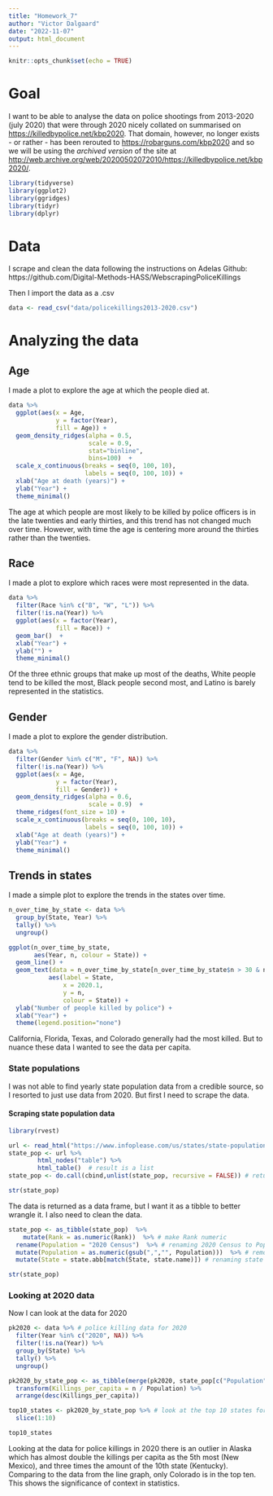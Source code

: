 ---
title: "Homework_7"
author: "Victor Dalgaard"
date: "2022-11-07"
output: html_document
---

```{r setup, include=FALSE}
knitr::opts_chunk$set(echo = TRUE)
```

# Goal

I want to be able to analyse the data on police shootings from 2013-2020 (july 2020) that were through 2020 nicely collated on summarised on <https://killedbypolice.net/kbp2020>.
That domain, however, no longer exists - or rather - has been rerouted to <https://robarguns.com/kbp2020> and so we will be using the *archived version* of the site at <http://web.archive.org/web/20200502072010/https://killedbypolice.net/kbp2020/>.


```{r libraries, warning=FALSE, message=FALSE}
library(tidyverse)
library(ggplot2)
library(ggridges)
library(tidyr)
library(dplyr)
```

# Data

I scrape and clean the data following the instructions on Adelas Github: https://github.com/Digital-Methods-HASS/WebscrapingPoliceKillings

Then I import the data as a .csv

```{r data}
data <- read_csv("data/policekillings2013-2020.csv")
```


# Analyzing the data

## Age

I made a plot to explore the age at which the people died at.

```{r plot-age}
data %>% 
  ggplot(aes(x = Age,
             y = factor(Year),
             fill = Age)) +
  geom_density_ridges(alpha = 0.5, 
                      scale = 0.9,
                      stat="binline",
                      bins=100)  +
  scale_x_continuous(breaks = seq(0, 100, 10),
                     labels = seq(0, 100, 10)) +
  xlab("Age at death (years)") +
  ylab("Year") +
  theme_minimal()
```

The age at which people are most likely to be killed by police officers is in the late twenties and early thirties, and this trend has not changed much over time.
However, with time the age is centering more around the thirties rather than the twenties.


## Race

I made a plot to explore which races were most represented in the data.

```{r plot-race}
data %>% 
  filter(Race %in% c("B", "W", "L")) %>% 
  filter(!is.na(Year)) %>% 
  ggplot(aes(x = factor(Year),
             fill = Race)) +
  geom_bar()  +
  xlab("Year") +
  ylab("") +
  theme_minimal()
```

Of the three ethnic groups that make up most of the deaths, White people tend to be killed the most, Black people second most, and Latino is barely represented in the statistics. 


## Gender

I made a plot to explore the gender distribution.

```{r plot-gender}
data %>% 
  filter(Gender %in% c("M", "F", NA)) %>% 
  filter(!is.na(Year)) %>% 
  ggplot(aes(x = Age,
             y = factor(Year),
             fill = Gender)) +
  geom_density_ridges(alpha = 0.6, 
                      scale = 0.9)  +
  theme_ridges(font_size = 10) +
  scale_x_continuous(breaks = seq(0, 100, 10),
                     labels = seq(0, 100, 10)) +
  xlab("Age at death (years)") +
  ylab("Year") +
  theme_minimal()
```


## Trends in states

I made a simple plot to explore the trends in the states over time.

```{r plot-trends}
n_over_time_by_state <- data %>%
  group_by(State, Year) %>% 
  tally() %>% 
  ungroup()

ggplot(n_over_time_by_state,
       aes(Year, n, colour = State)) +
  geom_line() +
  geom_text(data = n_over_time_by_state[n_over_time_by_state$n > 30 & n_over_time_by_state$Year == 2020,],
           aes(label = State,
               x = 2020.1, 
               y = n, 
               colour = State)) +
  ylab("Number of people killed by police") +
  xlab("Year") +
  theme(legend.position="none")

```

California, Florida, Texas, and Colorado generally had the most killed.
But to nuance these data I wanted to see the data per capita.


### State populations

I was not able to find yearly state population data from a credible source, so I resorted to just use data from 2020. 
But first I need to scrape the data.


#### Scraping state population data
```{r webscraping}
library(rvest)

url <- read_html("https://www.infoplease.com/us/states/state-population-by-rank")
state_pop <- url %>% 
		html_nodes("table") %>%
		html_table()  # result is a list
state_pop <- do.call(cbind,unlist(state_pop, recursive = FALSE)) # returns the data as a data frame

str(state_pop)
```

The data is returned as a data frame, but I want it as a tibble to better wrangle it.
I also need to clean the data.

```{r clean-data}
state_pop <- as_tibble(state_pop)  %>% 
	mutate(Rank = as.numeric(Rank))  %>% # make Rank numeric
  rename(Population = "2020 Census")  %>% # renaming 2020 Census to Population
  mutate(Population = as.numeric(gsub(",","", Population)))  %>% # removing commas and makiong Population numeric 
  mutate(State = state.abb[match(State, state.name)]) # renaming state names to state abbreviations

str(state_pop)
```


### Looking at 2020 data

Now I can look at the data for 2020

```{r pk2020}
pk2020 <- data %>% # police killing data for 2020
  filter(Year %in% c("2020", NA)) %>% 
  filter(!is.na(Year)) %>% 
  group_by(State) %>% 
  tally() %>% 
  ungroup()

pk2020_by_state_pop <- as_tibble(merge(pk2020, state_pop[c("Population", "State")], by="State")) %>% # merging police killing data and state population data
  transform(Killings_per_capita = n / Population) %>% 
  arrange(desc(Killings_per_capita))

top10_states <- pk2020_by_state_pop %>% # look at the top 10 states for killings per capita
  slice(1:10)

top10_states
```

Looking at the data for police killings in 2020 there is an outlier in Alaska which has almost double the killings per capita as the 5th most (New Mexico), and three times the amount of the 10th state (Kentucky).
Comparing to the data from the line graph, only Colorado is in the top ten. This shows the significance of context in statistics.

